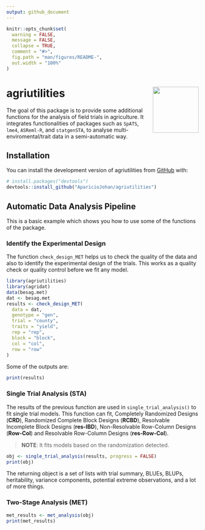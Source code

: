 ```yaml
---
output: github_document
---
```


<!-- README.md is generated from README.Rmd. Please edit that file -->

```r
knitr::opts_chunk$set(
  warning = FALSE,
  message = FALSE,
  collapse = TRUE,
  comment = "#>",
  fig.path = "man/figures/README-",
  out.width = "100%"
)
```

# agriutilities <a href="https://apariciojohan.github.io/agriutilities/"><img src="man/figures/logo.png" align="right" width="120"/></a>

<!-- badges: start -->

<!-- badges: end -->

The goal of this package is to provide some additional functions for the analysis of field trials in agriculture. It integrates functionalities of packages such as `SpATS`, `lme4`, `ASReml-R`, and `statgenSTA`, to analyse multi-enviromental/trait data in a semi-automatic way.



## Installation

You can install the development version of agriutilities from [GitHub](https://github.com/AparicioJohan/agriutilities) with:

``` r
# install.packages("devtools")
devtools::install_github("AparicioJohan/agriutilities")
```

## Automatic Data Analysis Pipeline 

This is a basic example which shows you how to use some of the functions of the package.

### Identify the Experimental Design

The function `check_design_MET` helps us to check the quality of the data and also to identify the experimental design of the trials. This works as a quality check or quality control before we fit any model.

```r
library(agriutilities)
library(agridat)
data(besag.met)
dat <- besag.met
results <- check_design_MET(
  data = dat,
  genotype = "gen",
  trial = "county",
  traits = "yield",
  rep = "rep",
  block = "block",
  col = "col",
  row = "row"
)
```

Some of the outputs are:
```r
print(results)
```


### Single Trial Analysis (STA)

The results of the previous function are used in `single_trial_analysis()` to fit single trial models. This function can fit, Completely Randomized Designs (**CRD**), Randomized Complete Block Designs (**RCBD**), Resolvable Incomplete Block Designs (**res-IBD**), Non-Resolvable Row-Column Designs (**Row-Col**) and Resolvable Row-Column Designs (**res-Row-Col**). 

> **NOTE**: It fits models based on the randomization detected.

```r
obj <- single_trial_analysis(results, progress = FALSE)
print(obj)
```

The returning object is a set of lists with trial summary, BLUEs, BLUPs, heritability, variance components, potential extreme observations, and a lot of more things.

### Two-Stage Analysis (MET)
```r
met_results <- met_analysis(obj)
print(met_results)
```

